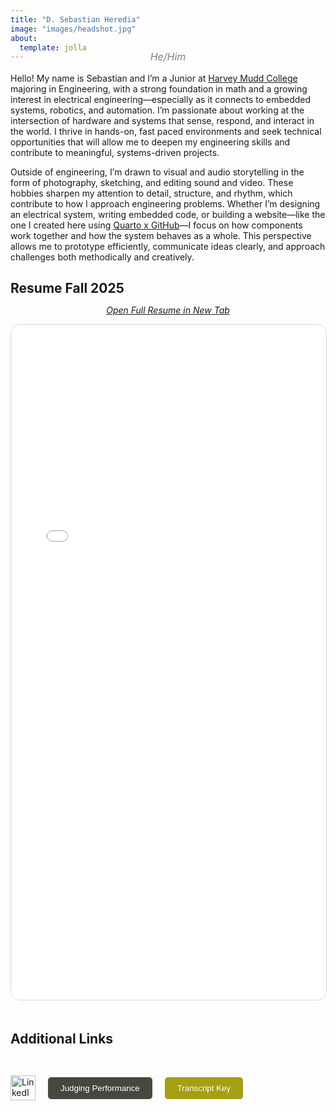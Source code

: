 ```yaml
---
title: "D. Sebastian Heredia"
image: "images/headshot.jpg"
about:
  template: jolla
---
```


<p style="text-align: center; font-size: 1rem; color: gray; margin-top: -2rem; margin-bottom: 1rem;">
  *He/Him*
</p>

<p class="justified-indent"> 
    Hello! My name is Sebastian and I’m a Junior at [Harvey Mudd College](https://www.hmc.edu) majoring in Engineering, with a strong foundation in math and a growing 
    interest in electrical engineering—especially as it connects to embedded systems, robotics, and automation. 
    I’m passionate about working at the intersection of hardware and systems that sense, respond, and interact 
    in the world. I thrive in hands-on, fast paced environments and seek technical opportunities that will allow 
    me to deepen my engineering skills and contribute to meaningful, systems-driven projects.
</p>

<p class="justified-indent"> 
    Outside of engineering, I’m drawn to visual and audio storytelling in the form of photography, sketching, and editing 
    sound and video. These hobbies sharpen my attention to detail, structure, and rhythm, which contribute to 
    how I approach engineering problems. Whether I’m designing an electrical system, writing embedded code, or building a website—like 
    the one I created here using [Quarto x GitHub](https://github.com/DylanSebastianHeredia/DylanSebastianHeredia.github.io)—I 
    focus on how components work together and how the system behaves as a whole. This perspective allows me to prototype 
    efficiently, communicate ideas clearly, and approach challenges both methodically and creatively.
</p>

<div style="height: 15px;"></div>

<h2 style="margin: 0; padding: 0; text-align: left;">Resume Fall 2025</h2>
<a href="documents/HEREDIA_CV_08182025.pdf" target="_blank" style="display:block; text-align:center; margin:0; padding:0px 0;">
  *Open Full Resume in New Tab*
</a>

<div style="text-align: center; padding: 0 0;">
  <iframe 
    src="documents/HEREDIA_CV_08182025.pdf" 
    style="
      width: 100%;                      /* full width */
      height: 100vh;                     /* fills viewport height */
      max-height: 1080px;                 /* caps height on desktop */
      border: 1px solid lightgrey;
      border-radius: 15px;
    ">
  </iframe>
</div>

<div style="height: 5px;"></div>

## Additional Links

<div style="height: 15px;"></div>

::: {.flex-container style="display: flex; gap: 20px; align-items: center;"}
<a href="https://www.linkedin.com/in/sebastian-heredia4/" target="_blank">
    <img src="https://cdn-icons-png.flaticon.com/512/174/174857.png" alt="LinkedIn" style="width:40px; height:40px;">
</a>

<a href="documents/judgingperformance.pdf" target="_blank">
    <button style="padding: 10px 20px; background-color: rgb(71, 71, 62); color: white; border: none; border-radius: 5px; cursor: pointer;">
        Judging Performance
    </button>  
</a>

<a href="documents/transcriptkey.pdf" target="_blank">
    <button style="padding: 10px 20px; background-color: rgb(164, 159, 19); color: white; border: none; border-radius: 5px; cursor: pointer;">
        Transcript Key
    </button>  
</a>
:::